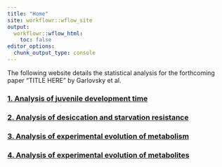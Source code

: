 ```yaml
---
title: "Home"
site: workflowr::wflow_site
output:
  workflowr::wflow_html:
    toc: false
editor_options:
  chunk_output_type: console
---
```


The following website details the statistical analysis for the forthcoming paper "TITLE HERE" by Garlovsky et al.

### [1. Analysis of **juvenile development time**](juvenile_development.html)

### [2. Analysis of **desiccation and starvation resistance**](resistance.html)

### [3. Analysis of **experimental evolution of metabolism**](experimental_evolution.html)

### [4. Analysis of **experimental evolution of metabolites**](metabolites.html)

